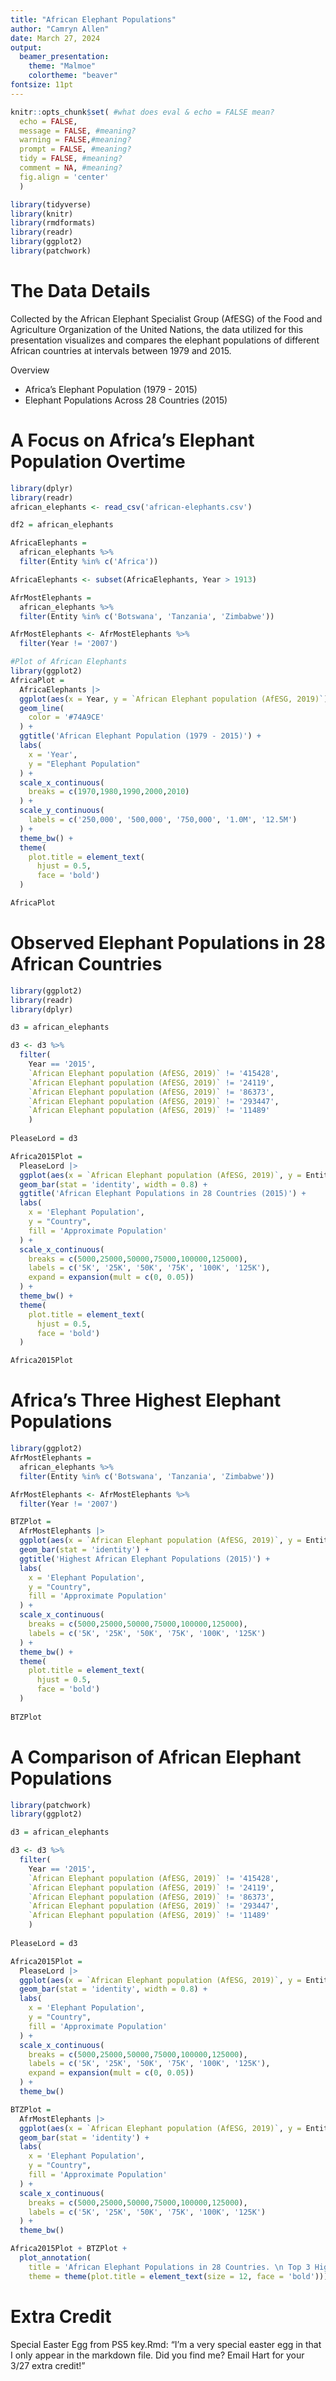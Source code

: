 ```yaml
---
title: "African Elephant Populations"
author: "Camryn Allen"
date: March 27, 2024
output: 
  beamer_presentation:
    theme: "Malmoe" 
    colortheme: "beaver"
fontsize: 11pt
---
```


```r
knitr::opts_chunk$set( #what does eval & echo = FALSE mean? 
  echo = FALSE,
  message = FALSE, #meaning?
  warning = FALSE,#meaning?
  prompt = FALSE, #meaning? 
  tidy = FALSE, #meaning?
  comment = NA, #meaning? 
  fig.align = 'center'
  )

library(tidyverse)
library(knitr)
library(rmdformats)
library(readr)
library(ggplot2)
library(patchwork)
```

# The Data Details

Collected by the African Elephant Specialist Group (AfESG) of the Food and Agriculture Organization of the United Nations, the data utilized for this presentation visualizes and compares the elephant populations of different African countries at intervals between 1979 and 2015.


Overview

- Africa's Elephant Population (1979 - 2015)
- Elephant Populations Across 28 Countries (2015)


# A Focus on Africa's Elephant Population Overtime
```r
library(dplyr)
library(readr)
african_elephants <- read_csv('african-elephants.csv')

df2 = african_elephants

AfricaElephants = 
  african_elephants %>%
  filter(Entity %in% c('Africa'))

AfricaElephants <- subset(AfricaElephants, Year > 1913)

AfrMostElephants = 
  african_elephants %>%
  filter(Entity %in% c('Botswana', 'Tanzania', 'Zimbabwe'))

AfrMostElephants <- AfrMostElephants %>%
  filter(Year != '2007')

#Plot of African Elephants
library(ggplot2)
AfricaPlot = 
  AfricaElephants |>
  ggplot(aes(x = Year, y = `African Elephant population (AfESG, 2019)`)) + 
  geom_line(
    color = '#74A9CE'
  ) + 
  ggtitle('African Elephant Population (1979 - 2015)') + 
  labs(
    x = 'Year',
    y = "Elephant Population"
  ) +
  scale_x_continuous(
    breaks = c(1970,1980,1990,2000,2010)
  ) + 
  scale_y_continuous(
    labels = c('250,000', '500,000', '750,000', '1.0M', '12.5M')
  ) +
  theme_bw() + 
  theme(
    plot.title = element_text(
      hjust = 0.5,
      face = 'bold')
  )

AfricaPlot
```

# Observed Elephant Populations in 28 African Countries 

```r
library(ggplot2)
library(readr)
library(dplyr)

d3 = african_elephants

d3 <- d3 %>%
  filter(
    Year == '2015',
    `African Elephant population (AfESG, 2019)` != '415428', 
    `African Elephant population (AfESG, 2019)` != '24119', 
    `African Elephant population (AfESG, 2019)` != '86373', 
    `African Elephant population (AfESG, 2019)` != '293447', 
    `African Elephant population (AfESG, 2019)` != '11489'
    )
  
PleaseLord = d3

Africa2015Plot = 
  PleaseLord |>
  ggplot(aes(x = `African Elephant population (AfESG, 2019)`, y = Entity, fill = `African Elephant population (AfESG, 2019)`)) + 
  geom_bar(stat = 'identity', width = 0.8) + 
  ggtitle('African Elephant Populations in 28 Countries (2015)') + 
  labs(
    x = 'Elephant Population',
    y = "Country",
    fill = 'Approximate Population'
  ) + 
  scale_x_continuous(
    breaks = c(5000,25000,50000,75000,100000,125000),
    labels = c('5K', '25K', '50K', '75K', '100K', '125K'),
    expand = expansion(mult = c(0, 0.05))
  ) +
  theme_bw() + 
  theme(
    plot.title = element_text(
      hjust = 0.5,
      face = 'bold')
  )

Africa2015Plot
```

# Africa's Three Highest Elephant Populations 
```r
library(ggplot2)
AfrMostElephants = 
  african_elephants %>%
  filter(Entity %in% c('Botswana', 'Tanzania', 'Zimbabwe'))

AfrMostElephants <- AfrMostElephants %>%
  filter(Year != '2007')

BTZPlot = 
  AfrMostElephants |>
  ggplot(aes(x = `African Elephant population (AfESG, 2019)`, y = Entity, fill = `African Elephant population (AfESG, 2019)`)) + 
  geom_bar(stat = 'identity') + 
  ggtitle('Highest African Elephant Populations (2015)') + 
  labs(
    x = 'Elephant Population',
    y = "Country",
    fill = 'Approximate Population'
  ) + 
  scale_x_continuous(
    breaks = c(5000,25000,50000,75000,100000,125000),
    labels = c('5K', '25K', '50K', '75K', '100K', '125K')
  ) +
  theme_bw() + 
  theme(
    plot.title = element_text(
      hjust = 0.5,
      face = 'bold')
  )
  
BTZPlot
```

# A Comparison of African Elephant Populations 
```r
library(patchwork)
library(ggplot2)

d3 = african_elephants

d3 <- d3 %>%
  filter(
    Year == '2015',
    `African Elephant population (AfESG, 2019)` != '415428', 
    `African Elephant population (AfESG, 2019)` != '24119', 
    `African Elephant population (AfESG, 2019)` != '86373', 
    `African Elephant population (AfESG, 2019)` != '293447', 
    `African Elephant population (AfESG, 2019)` != '11489'
    )
  
PleaseLord = d3

Africa2015Plot = 
  PleaseLord |>
  ggplot(aes(x = `African Elephant population (AfESG, 2019)`, y = Entity)) + 
  geom_bar(stat = 'identity', width = 0.8) + 
  labs(
    x = 'Elephant Population',
    y = "Country",
    fill = 'Approximate Population'
  ) + 
  scale_x_continuous(
    breaks = c(5000,25000,50000,75000,100000,125000),
    labels = c('5K', '25K', '50K', '75K', '100K', '125K'),
    expand = expansion(mult = c(0, 0.05))
  ) +
  theme_bw() 

BTZPlot = 
  AfrMostElephants |>
  ggplot(aes(x = `African Elephant population (AfESG, 2019)`, y = Entity, fill = `African Elephant population (AfESG, 2019)`)) + 
  geom_bar(stat = 'identity') + 
  labs(
    x = 'Elephant Population',
    y = "Country",
    fill = 'Approximate Population'
  ) + 
  scale_x_continuous(
    breaks = c(5000,25000,50000,75000,100000,125000),
    labels = c('5K', '25K', '50K', '75K', '100K', '125K')
  ) +
  theme_bw() 

Africa2015Plot + BTZPlot + 
  plot_annotation(
    title = 'African Elephant Populations in 28 Countries. \n Top 3 Highest Elephant Populations in Africa.',
    theme = theme(plot.title = element_text(size = 12, face = 'bold')))

```



# Extra Credit

Special Easter Egg from PS5 key.Rmd: "I'm a very special easter egg in that I only appear in the markdown file. Did you find me? Email Hart for your 3/27 extra credit!"
